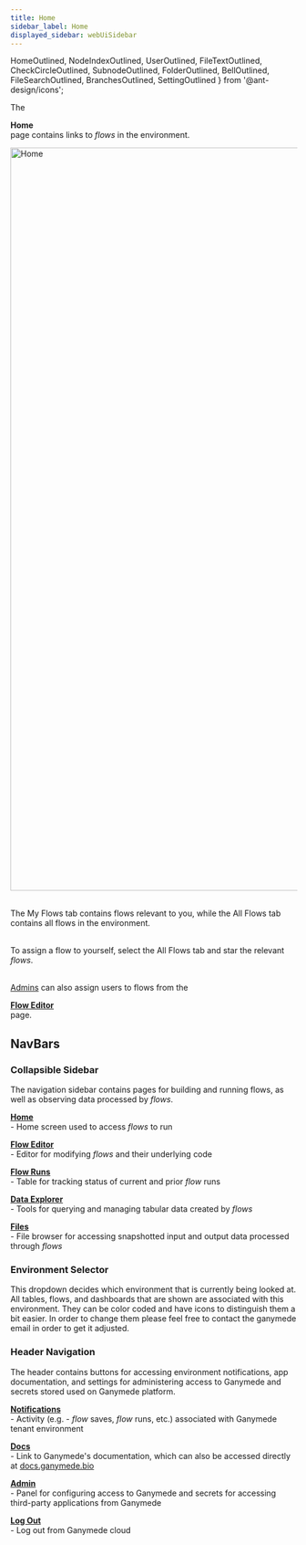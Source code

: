 ```yaml
---
title: Home
sidebar_label: Home
displayed_sidebar: webUiSidebar
---
```



  HomeOutlined,
  NodeIndexOutlined,
  UserOutlined,
  FileTextOutlined,
  CheckCircleOutlined,
  SubnodeOutlined,
  FolderOutlined,
  BellOutlined,
  FileSearchOutlined,
  BranchesOutlined,
  SettingOutlined
} from '@ant-design/icons';

The <div className="button darkblue_button"><HomeOutlined /> **Home**</div> page contains links to _flows_ in the environment.  

<img width="1302" alt="Home" src="https://storage.googleapis.com/ganymede-bio-website/public/apiServer/HomeScreen_20231106.png"/>
<br /><br /> 

The My Flows tab contains flows relevant to you, while the All Flows tab contains all flows in the environment.
<ReactPlayer playing={true} controls={true} url="https://storage.googleapis.com/ganymede-bio-website/public/apiServer/my_flows-all_flows20231106.mp4" />
<br /><br /> 

To assign a flow to yourself, select the All Flows tab and star the relevant _flows_.
<ReactPlayer playing={true} controls={true} url="https://storage.googleapis.com/ganymede-bio-website/public/apiServer/my_flows-self-assign_flow20231106.mp4" />
<br /><br /> 

[Admins](./AdminControls.mdx) can also assign users to flows from the [<div className="button darkblue_button"><BranchesOutlined /> **Flow Editor**</div>](./FlowEditor.mdx) page.
<ReactPlayer playing={true} controls={true} url="https://storage.googleapis.com/ganymede-bio-website/public/apiServer/assign_user_to_flow20231106.mp4" />

## NavBars

### Collapsible Sidebar

The navigation sidebar contains pages for building and running flows, as well as observing data processed by _flows_.

[<div className="button darkblue_button"><HomeOutlined /> **Home**</div>](./Home.mdx) - Home screen used to access _flows_ to run

[<div className="button darkblue_button"><BranchesOutlined /> **Flow Editor**</div>](./FlowEditor.mdx) - Editor for modifying _flows_ and their underlying code

[<div className="button darkblue_button"><CheckCircleOutlined /> **Flow Runs**</div>](./FlowRuns.mdx) - Table for tracking status of current and prior _flow_ runs

[<div className="button darkblue_button"><FileSearchOutlined /> **Data Explorer**</div>](./DataExplorer.mdx) - Tools for querying and managing tabular data created by _flows_

[<div className="button darkblue_button"><FolderOutlined /> **Files**</div>](./Files.mdx) - File browser for accessing snapshotted input and output data processed through _flows_

### Environment Selector

This dropdown decides which environment that is currently being looked at. All tables, flows, and dashboards that are shown are associated with this environment. They can be color coded and have icons to distinguish them a bit easier.
In order to change them please feel free to contact the ganymede email in order to get it adjusted. 

### Header Navigation

The header contains buttons for accessing environment notifications, app documentation, and settings for administering access to Ganymede and secrets stored used on Ganymede platform.

[<div className="button darkblue_button"><BellOutlined /> **Notifications**</div>](./Notifications.mdx) - Activity (e.g. - _flow_ saves, _flow_ runs, etc.) associated with Ganymede tenant environment

[<div className="button darkblue_button"><FileTextOutlined /> **Docs**</div>](https://docs.ganymede.bio) - Link to Ganymede's documentation, which can also be accessed directly at [docs.ganymede.bio](https://docs.ganymede.bio/) 

[<div className="button darkblue_button"><SettingOutlined /> **Admin**</div>](./AdminControls.mdx) - Panel for configuring access to Ganymede and secrets for accessing third-party applications from Ganymede

[<div className="button darkblue_button"><UserOutlined /> **Log Out**</div>](https://www.ganymede.bio) - Log out from Ganymede cloud
